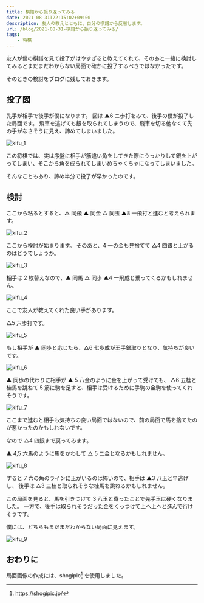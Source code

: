 ```yaml
---
title: 棋譜から振り返ってみる
date: 2021-08-31T22:15:02+09:00
description: 友人の教えとともに、自分の棋譜から反省します。
url: /blog/2021-08-31-棋譜から振り返ってみる/
tags:
	- 将棋
---
```


友人が僕の棋譜を見て投了がはやすぎると教えてくれて、そのあと一緒に検討してみるとまだまだわからない局面で確かに投了するべきではなかったです。

そのときの検討をブログに残しておきます。

## 投了図

先手が相手で後手が僕になります。
図は ▲6 ニ歩打をみて、後手の僕が投了した局面です。
飛車を逃げても銀を取られてしまうので、飛車を切る他なくて先の手がなさそうに見え、諦めてしまいました。

![kifu_1](/img/kifu_2020-08-31/kifu_1.png "投了図")

この将棋では、実は序盤に相手が筋違い角をしてきた際にうっかりして銀を上がってしまい、そこから角を成られてしまいめちゃくちゃになってしまいました。

そんなこともあり、諦め半分で投了が早かったのです。

## 検討

ここから粘るとすると、△ 同飛 ▲ 同金 △ 同玉 ▲8 一飛打と進むと考えられます。

![kifu_2](/img/kifu_2020-08-31/kifu_2.png "辛抱")

ここから検討が始まります。
そのあと、4 一の金も見捨てて △4 四銀と上がるのはどうでしょうか。

![kifu_3](/img/kifu_2020-08-31/kifu_3.png "銀を上がる")

相手は 2 枚替えなので、▲ 同馬 △ 同歩 ▲4 一飛成と乗ってくるかもしれません。

![kifu_4](/img/kifu_2020-08-31/kifu_4.png "馬を退けた")

ここで友人が教えてくれた良い手があります。

△5 六歩打です。

![kifu_5](/img/kifu_2020-08-31/kifu_5.png "5六歩")

もし相手が ▲ 同歩と応じたら、△6 七歩成が王手銀取りとなり、気持ちが良いです。

![kifu_6](/img/kifu_2020-08-31/kifu_6.png "気持ち良い歩成")

▲ 同歩の代わりに相手が ▲ 5 八金のように金を上がって受けても、
△6 五桂と桂馬を跳ねて 5 筋に駒を足すと、相手は受けるために手駒の金駒を使ってくれそうです。

![kifu_7](/img/kifu_2020-08-31/kifu_7.png "気持ち良い桂跳ね")

ここまで進むと相手も気持ちの良い局面ではないので、前の局面で馬を捨てたのが悪かったのかもしれないです。

なので △4 四銀まで戻ってみます。

▲ 4,5 六馬のように馬をかわして △ 5 ニ金となるかもしれません。

![kifu_8](/img/kifu_2020-08-31/kifu_8.png "金の救出劇")

すると 7 六の角のラインに玉がいるのは怖いので、相手は ▲3 八玉と早逃げし、
後手は △3 三桂と取られそうな桂馬を跳ねるかもしれません。

この局面を見ると、馬を引きつけて 3 八玉と寄ったことで先手玉は硬くなりました。
一方で、後手は取られそうだった金をくっつけて上へ上へと進んで行けそうです。

僕には、どちらもまだまだわからない局面に見えます。

![kifu_9](/img/kifu_2020-08-31/kifu_9.png "上へ上へ")

## おわりに

局面画像の作成には、shogipic[^shogipic] を使用しました。

[^shogipic]: https://shogipic.jp/
